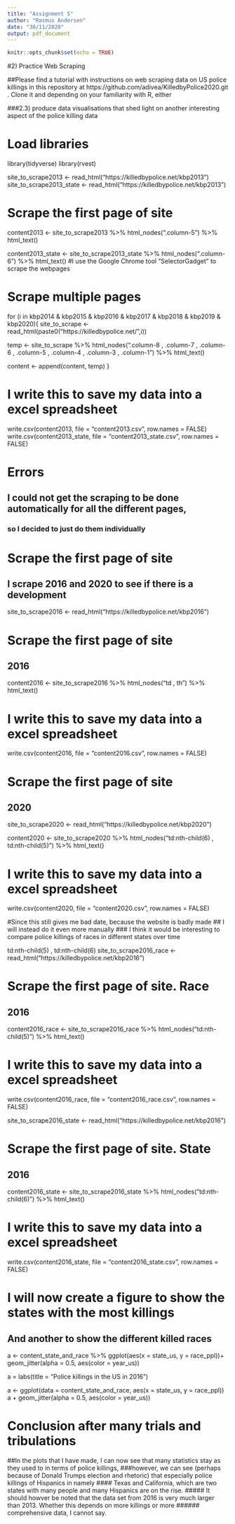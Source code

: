 ---
title: "Assignment 5"
author: "Rasmus Andersen"
date: "30/11/2020"
output: pdf_document
---

```{r setup, include=FALSE}
knitr::opts_chunk$set(echo = TRUE)
```
#2) Practice Web Scraping

##Please find a tutorial with instructions on web scraping data on US police killings in this repository at https://github.com/adivea/KilledbyPolice2020.git . Clone it and depending on your familiarity with R, either

###2.3) produce data visualisations that shed light on another interesting aspect of the police killing data


# Load libraries

library(tidyverse)
library(rvest)

site_to_scrape2013 <- read_html("https://killedbypolice.net/kbp2013")
site_to_scrape2013_state <- read_html("https://killedbypolice.net/kbp2013")

# Scrape the first page of site
content2013 <- site_to_scrape2013 %>% 
  html_nodes(".column-5") %>% 
  html_text()

content2013_state <- site_to_scrape2013_state %>% 
  html_nodes(".column-6") %>% 
  html_text()
#I use the Google Chrome tool "SelectorGadget" to scrape the webpages

# Scrape multiple pages
for (i in kbp2014 & kbp2015 & kbp2016 & kbp2017 & kbp2018 & kbp2019 & kbp2020){
  site_to_scrape <- read_html(paste0("https://killedbypolice.net/",i))

  temp <- site_to_scrape %>% 
    html_nodes(".column-8 , .column-7 , .column-6 , .column-5 , .column-4 , .column-3 , .column-1") %>% 
    html_text()
  
  content <- append(content, temp)
}

# I write this to save my data into a excel spreadsheet
write.csv(content2013, file = "content2013.csv", row.names = FALSE)
write.csv(content2013_state, file = "content2013_state.csv", row.names = FALSE)

# Errors
## I could not get the scraping to be done automatically for all the different pages,
### so I decided to just do them individually


# Scrape the first page of site
## I scrape 2016 and 2020 to see if there is a development

site_to_scrape2016 <- read_html("https://killedbypolice.net/kbp2016")

# Scrape the first page of site
## 2016
content2016 <- site_to_scrape2016 %>% 
  html_nodes("td , th") %>% 
  html_text()

# I write this to save my data into a excel spreadsheet
write.csv(content2016, file = "content2016.csv", row.names = FALSE)

# Scrape the first page of site
## 2020
site_to_scrape2020 <- read_html("https://killedbypolice.net/kbp2020")

content2020 <- site_to_scrape2020 %>% 
  html_nodes("td:nth-child(6) , td:nth-child(5)") %>% 
  html_text()

# I write this to save my data into a excel spreadsheet
write.csv(content2020, file = "content2020.csv", row.names = FALSE)

#Since this still gives me bad date, because the website is badly made
## I will instead do it even more manually
### I think it would be interesting to compare police killings of races in different states over time

td:nth-child(5) , td:nth-child(6)
site_to_scrape2016_race <- read_html("https://killedbypolice.net/kbp2016")

# Scrape the first page of site. Race
## 2016
content2016_race <- site_to_scrape2016_race %>% 
  html_nodes("td:nth-child(5)") %>% 
  html_text()

# I write this to save my data into a excel spreadsheet
write.csv(content2016_race, file = "content2016_race.csv", row.names = FALSE)

site_to_scrape2016_state <- read_html("https://killedbypolice.net/kbp2016")

# Scrape the first page of site. State
## 2016
content2016_state <- site_to_scrape2016_state %>% 
  html_nodes("td:nth-child(6)") %>% 
  html_text()

# I write this to save my data into a excel spreadsheet
write.csv(content2016_state, file = "content2016_state.csv", row.names = FALSE)

# I will now create a figure to show the states with the most killings
## And another to show the different killed races

a <- content_state_and_race %>% 
  ggplot(aes(x = state_us, y = race_ppl))+
  geom_jitter(alpha = 0.5, aes(color = year_us))

a = labs(title = "Police killings in the US in 2016")

a <- ggplot(data = content_state_and_race, aes(x = state_us, y = race_ppl))
a + geom_jitter(alpha = 0.5, aes(color = year_us))

# Conclusion after many trials and tribulations
##In the plots that I have made, I can now see that many statistics stay as they used to in terms of police killings,
###however, we can see (perhaps because of Donald Trumps election and rhetoric) that especially police killings of Hispanics in namely
#### Texas and California, which are two states with many people and many Hispanics are on the rise.
##### It should howver be noted that the data set from 2016 is very much larger than 2013. Whether this depends on more killings or more
###### comprehensive data, I cannot say.

